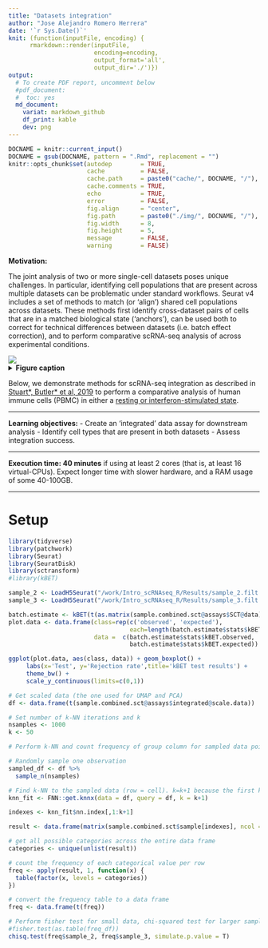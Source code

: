 ```yaml
---
title: "Datasets integration"
author: "Jose Alejandro Romero Herrera"
date: '`r Sys.Date()`'
knit: (function(inputFile, encoding) { 
      rmarkdown::render(inputFile,
                        encoding=encoding,
                        output_format='all',
                        output_dir='./')})
output:
  # To create PDF report, uncomment below
  #pdf_document:
  #  toc: yes
  md_document:
    variat: markdown_github
    df_print: kable
    dev: png
---
```


```r
DOCNAME = knitr::current_input()
DOCNAME = gsub(DOCNAME, pattern = ".Rmd", replacement = "")
knitr::opts_chunk$set(autodep        = TRUE,
                      cache          = FALSE,
                      cache.path     = paste0("cache/", DOCNAME, "/"),
                      cache.comments = TRUE,
                      echo           = TRUE,
                      error          = FALSE,
                      fig.align      = "center",
                      fig.path       = paste0("./img/", DOCNAME, "/"),
                      fig.width      = 8,
                      fig.height     = 5,
                      message        = FALSE,
                      warning        = FALSE)
```

**Motivation:**

The joint analysis of two or more single-cell datasets poses unique challenges. In particular, identifying cell populations that are present across multiple datasets can be problematic under standard workflows. Seurat v4 includes a set of methods to match (or ‘align’) shared cell populations across datasets. These methods first identify cross-dataset pairs of cells that are in a matched biological state (‘anchors’), can be used both to correct for technical differences between datasets (i.e. batch effect correction), and to perform comparative scRNA-seq analysis of across experimental conditions.

![](./img/Part04/integration_explained.jpeg)
<details>
  <summary>**Figure caption**</summary>
(A) Representation of two datasets, reference and query, each of which originates from a separate single-cell experiment. The two datasets share cells from similar biological states, but the query dataset contains a unique population (in black).
(B) We perform canonical correlation analysis, followed by L2 normalization of the canonical correlation vectors, to project the datasets into a subspace defined by shared correlation structure across datasets.
(C) In the shared space, we identify pairs of MNNs across reference and query cells. These should represent cells in a shared biological state across datasets (gray lines) and serve as anchors to guide dataset integration. In principle, cells in unique populations should not participate in anchors, but in practice, we observe “incorrect” anchors at low frequency (red lines).
(D) For each anchor pair, we assign a score based on the consistency of anchors across the neighborhood structure of each dataset.
(E) We utilize anchors and their scores to compute “correction” vectors for each query cell, transforming its expression so it can be jointly analyzed as part of an integrated reference.
</details>

Below, we  demonstrate methods for  scRNA-seq integration as described in  [Stuart\*, Butler\* et al, 2019](https://www.cell.com/cell/fulltext/S0092-8674(19)30559-8) to perform a comparative analysis of human immune cells (PBMC) in either a [resting or interferon-stimulated state](https://www.nature.com/articles/nbt.4042). 

***

**Learning objectives:**
- Create an 'integrated' data assay for downstream analysis
- Identify cell types that are present in both datasets
- Assess integration success.

***

**Execution time: 40 minutes** if using at least 2 cores (that is, at least 16 virtual-CPUs). Expect longer time with slower hardware, and a RAM usage of some 40-100GB.

***

# Setup

```r
library(tidyverse)
library(patchwork)
library(Seurat)
library(SeuratDisk)
library(sctransform)
#library(kBET)

sample_2 <- LoadH5Seurat("/work/Intro_scRNAseq_R/Results/sample_2.filt.norm.h5Seurat")
sample_3 <- LoadH5Seurat("/work/Intro_scRNAseq_R/Results/sample_3.filt.norm.h5Seurat")
```

```r
batch.estimate <- kBET(t(as.matrix(sample.combined.sct@assays$SCT@data)), sample.combined.sct$sample, plot=FALSE)
plot.data <- data.frame(class=rep(c('observed', 'expected'), 
                                  each=length(batch.estimate$stats$kBET.observed)), 
                        data =  c(batch.estimate$stats$kBET.observed,
                                  batch.estimate$stats$kBET.expected))
```


```r
ggplot(plot.data, aes(class, data)) + geom_boxplot() + 
     labs(x='Test', y='Rejection rate',title='kBET test results') +
     theme_bw() +  
     scale_y_continuous(limits=c(0,1))
```


```r
# Get scaled data (the one used for UMAP and PCA)
df <- data.frame(t(sample.combined.sct@assays$integrated@scale.data))

# Set number of k-NN iterations and k
nsamples <- 1000
k <- 50

# Perform k-NN and count frequency of group column for sampled data point

# Randomly sample one observation
sampled_df <- df %>%
  sample_n(nsamples)

# Find k-NN to the sampled data (row = cell). k=k+1 because the first knn will be the same row as the sampled one
knn_fit <- FNN::get.knnx(data = df, query = df, k = k+1)

indexes <- knn_fit$nn.index[,1:k+1]

result <- data.frame(matrix(sample.combined.sct$sample[indexes], ncol = k)) 

# get all possible categories across the entire data frame
categories <- unique(unlist(result))

# count the frequency of each categorical value per row
freq <- apply(result, 1, function(x) {
  table(factor(x, levels = categories))
})

# convert the frequency table to a data frame
freq <- data.frame(t(freq))

# Perform fisher test for small data, chi-squared test for larger samples
#fisher.test(as.table(freq_df))
chisq.test(freq$sample_2, freq$sample_3, simulate.p.value = T)
```


